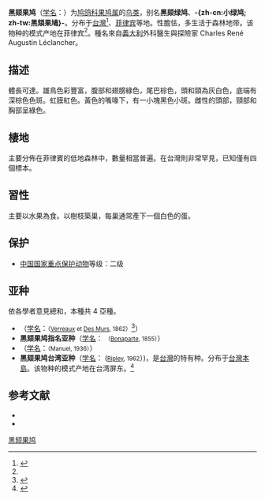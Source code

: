 {{noteTA
|T=zh-cn:黑颏果鸠; zh-tw:小綠鳩; 
|1=zh-cn:黑颏果鸠; zh-tw:小綠鳩; 
}}
{{speciesbox
| name = 黑颏果鸠
| status = LC
| status_system = IUCN3.1
| status_ref = <ref>{{IUCN|id=22691346 |title=''Ptilinopus leclancheri'' |assessors=[[BirdLife_International|BirdLife International]] |version=2013.2 |year=2012 |accessdate=26 November 2013}}</ref>
| image = Black-chinned Fruit-Dove (1805679028).jpg
| image_width = 250px
| image_caption = 雄鳥
| genus = Ptilinopus
| species = leclancheri
| authority = [[夏爾·呂西安·波拿巴|Bonaparte]], 1855<ref name='id2056'>{{cite web| url =http://www.bioinfo.cn/db05/BjdwSpecies.php?action=view&id=2056| title =黑颏果鸠| work =《中国动物物种编目数据库》| publisher =中国科学院微生物研究所| author =中国科学院动物研究所| accessdate =2009-04-04| deadurl =yes| archiveurl =https://web.archive.org/web/20140225104757/http://www.bioinfo.cn/db05/BjdwSpecies.php?action=view&id=2056| archivedate =2014-02-25}}</ref>
| synonyms = 
* ''Leucotreron leclancheri''
}}

'''黑颏果鸠'''（[[学名|学名]]：{{lang|la|''Ptilinopus leclancheri''}}）为[[鸠鸽科|鸠鸽科]][[果鸠属|果鸠属]]的[[鸟类|鸟类]]，别名'''黑颏绿鸠'''、'''-{zh-cn:小绿鸠; zh-tw:黑頦果鳩}-'''。分布于[[台灣|台灣]]<ref>{{cite journal | author = 内田淸之助 | title = "臺灣產鳥類の追加" | journal = 鳥 | volume = 3 | number = 15 | pages = 266–269 | year = 1923 | url = }}</ref>、[[菲律宾|菲律宾]]等地。性膽怯，多生活于森林地带。该物种的模式产地在菲律宾<ref name='id2056'/>。種名來自[[義大利|義大利]]外科醫生與探險家 Charles René Augustin Léclancher。

==描述==
體長可達{{Convert|27|cm|}}。雄鳥色彩豐富，腹部和翅膀綠色，尾巴棕色，頭和頸為灰白色，底端有深棕色色斑。虹膜紅色。黃色的嘴喙下，有一小塊黑色小斑。雌性的頭部，頸部和胸部呈綠色。

==棲地==
主要分佈在菲律賓的低地森林中，數量相當普遍。在台灣則非常罕見，已知僅有四個標本。

==習性==
主要以水果為食。以樹枝築巢，每巢通常產下一個白色的蛋。

==保护==
*[[中國國家重點保護野生動物名錄|中国国家重点保护动物]]等级：二级

==亚种==
依各學者意見總和，本種共 4 亞種。
*（[[学名|学名]]：{{lang|la|''Ptilinopus leclancheri gironieri''}}<small>（[[朱爾·韋羅|Verreaux]] et [[Marc_Athanase_Parfait_Oeillet_Des_Murs|Des Murs]], 1862）</small><ref>{{cite journal | author = MM. Jules Verreaux & O. Des Murs | title = "Description d'une nouvelle espèce de Pigeon du genre ''Leucotreron''" | journal = ''Ibis'' | volume = 4 | issue = 4 | pages = 342–343 | year = 1862 | url = http://archive.org/stream/ibis04brit#page/342/mode/2up }}</ref>）
*'''黑颏果鸠指名亚种'''（[[学名|学名]]：{{lang|la|''Ptilinopus leclancheri leclancheri''}} <small>（[[夏爾·呂西安·波拿巴|Bonaparte]], 1855）</small>）
*（[[学名|学名]]：{{lang|la|''Ptilinopus leclancheri longialis''}}<small>（Manuel, 1936）</small>）
*'''黑颏果鸠台湾亚种'''（[[学名|学名]]：{{lang|la|''Ptilinopus leclancheri taiwanus''}} (<small>[[Sidney_Dillon_Ripley|Ripley]], 1962</small>）)，是[[台灣|台灣]]的特有种。分布于[[台灣島|台灣本島]]。该物种的模式产地在台湾屏东。<ref name='id2057'>{{cite web| url =http://www.bioinfo.cn/db05/BjdwSpecies.php?action=view&id=2057| title =黑颏果鸠台湾亚种| work =《中国动物物种编目数据库》| publisher =中国科学院微生物研究所| author =中国科学院动物研究所| accessdate =2009-04-04| deadurl =yes| archiveurl =https://web.archive.org/web/20140225090438/http://www.bioinfo.cn/db05/BjdwSpecies.php?action=view&id=2057| archivedate =2014-02-25}}</ref>

== 参考文献 ==
{{reflist}}

{{refbegin}}
* {{cite journal | author = Hachisuka, M. & T. Udagawa | title = "Contributions to the ornithology of Formosa. Part II" | journal = ''Quarterly Journal of the Taiwan Museum'' | volume = 4 | number = 1–2 | pages = 1–180 | year = 1951 | url = }}
* {{cite book | author = L. F. Baptista, P.W. Trail & H. M. Horblit in Josep del Hoyo, Andrew Elliott, Jordi Sargatal. eds. | title = "Handbook of the Birds of the World, Volume 4: Sandgrouse to Cuckoos" | publisher = Lynx Edicions | year = 1997 | page = pp.207 | isbn = 978-84-87334-22-1}}
{{refend}}
{{Taxonbar|from=Q1272071}}

[[Category:果鸠属|黑颏果鸠]]